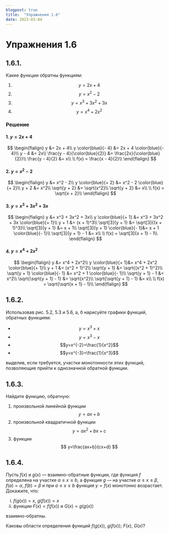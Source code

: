 ```yaml
---
blogpost: true
title:  "Упражнения 1.6"
date: 2023-03-04
---
```

# Упражнения 1.6

## 1.6.1.

Какие функции обратны функциям:

1. $$y=2x+4$$
2. $$y=x^2-2$$
3. $$y=x^3+3x^2+3x$$
4. $$y=x^4+2x^2$$

### Решение

#### 1. $y = 2x + 4$

$$
\begin{flalign}
                            y &= 2x + 4\\
          y \color{blue}{- 4} &= 2x + 4 \color{blue}{- 4}\\
                        y - 4 &= 2x\\
\frac{y - 4}{\color{blue}{2}} &= \frac{2x}{\color{blue}{2}}\\
              \frac{y - 4}{2} &= x\\
\\
f(x) = \frac{x - 4}{2}\\
\end{flalign}
$$

#### 2. $y = x^2 - 2$

$$
\begin{flalign}
                y  &= x^2 - 2\\
y \color{blue}{+ 2} &= x^2 - 2 \color{blue}{+ 2}\\
                y + 2 &= x^2\\
                \sqrt{y + 2} &= \sqrt{x^2}\\
                \sqrt{y + 2} &= x\\
\\
f(x) = \sqrt{x + 2}\\
\end{flalign}
$$

#### 3. $y = x^3 + 3x^2 + 3x$

$$
\begin{flalign}
                      y &= x^3 + 3x^2 + 3x\\
    y \color{blue}{+ 1} &= x^3 + 3x^2 + 3x \color{blue}{+ 1}\\
                  y + 1 &= (x + 1)^3\\
         \sqrt[3]{y + 1} &= \sqrt[3]{(x + 1)^3}\\
         \sqrt[3]{y + 1} &= x + 1\\
\sqrt[3]{y + 1} \color{blue}{- 1}&= x + 1 \color{blue}{- 1}\\
    \sqrt[3]{y + 1} - 1 &= x\\
\\
f(x) = \sqrt[3]{x + 1} - 1\\
\end{flalign}
$$

#### 4. $y = x^4 + 2x^2$

$$
\begin{flalign}
                      y &= x^4 + 2x^2\\
     y \color{blue}{+ 1}&= x^4 + 2x^2 \color{blue}{+ 1}\\
                  y + 1 &= (x^2 + 1)^2\\
           \sqrt{y + 1} &= \sqrt{(x^2 + 1)^2}\\
\sqrt{y + 1} \color{blue}{- 1} &= x^2 + 1 \color{blue}{- 1}\\
       \sqrt{y + 1} - 1 &= x^2\\
       \sqrt{\sqrt{y + 1} - 1} &= \sqrt{x^2}\\
              \sqrt{\sqrt{y + 1} - 1} &= x\\
\\
f(x) = \sqrt{\sqrt{x + 1} - 1}\\
\end{flalign}
$$

## 1.6.2.

Использовав рис. 5.2, 5.3 и 5.6, а, б
нарисуйте графики функций, обратных 
функциям:

* $$y=x^3+x$$
* $$y=x^3-x$$
* $$y=x^{-2}=\frac{1}{x^2}$$
* $$y=x^{-3}=\frac{1}{x^3}$$

выделив, если
требуется, участки монотонности этих 
функций, позволяющие прийти к однозначной
обратной функции.

## 1.6.3.

Найдите функцию, обратную:

1. произвольной линейной функции
    $$ y=ax+b $$
2. произвольной квадратичной функции
    $$ y=ax^2+bx+c $$
3. функции
    $$ y=\frac{ax+b}{cx+d} $$

## 1.6.4.

Пусть $f(x)$ и $g(x)$ —
взаимно-обратные функции, где функция $f$ определена на
участке $a\leqslant x \leqslant b$, а функция $g$ —
на участке
$\alpha\leqslant x \leqslant \beta$, $f(a)=\alpha$, $f(b)=\beta$ и при $a\leqslant x \leqslant b$
функция $y=f(x)$ монотонно возрастает.
Докажите, что:

i. $f(g(x))=x$, $g(f(x))=x$
i. функции $F(x)=f(f(x))$ и $G(x)=g(g(x))$

взаимно-обратны.

Каковы области  определения функций $f(g(x))$, $g(f(x))$; $F(x)$, $G(x)$?
